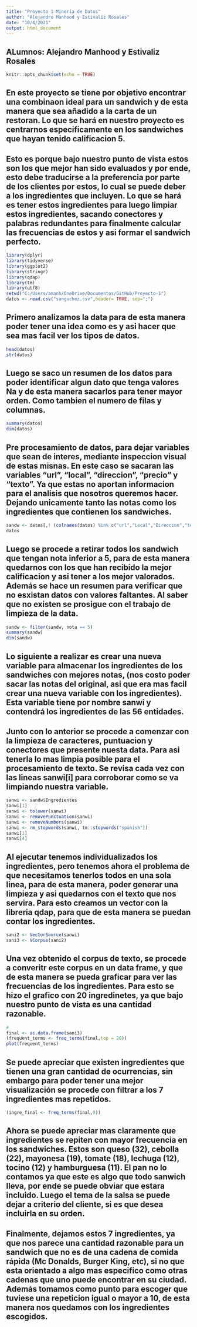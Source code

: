 ```yaml
---
title: "Proyecto 1 Minería de Datos"
author: "Alejandro Manhood y Estivalíz Rosales"
date: "10/4/2021"
output: html_document
---
```

## ALumnos: Alejandro Manhood y Estivaliz Rosales

```r
knitr::opts_chunk$set(echo = TRUE)
```
## En este proyecto se tiene por objetivo encontrar una combinaon ideal para un sandwich y de esta manera que sea añadido a la carta de un restoran. Lo que se hará en nuestro proyecto es centrarnos especificamente en los sandwiches que hayan tenido calificacion 5.

## Esto es porque bajo nuestro punto de vista estos son los que mejor han sido evaluados y por ende, esto debe traducirse a la preferencia por parte de los clientes por estos, lo cual se puede deber a los ingredientes que incluyen. Lo que se hará es tener estos ingredientes para luego limpiar estos ingredientes, sacando conectores y palabras redundantes para finalmente calcular las frecuencias de estos y asi formar el sandwich perfecto.
```r
library(dplyr)
library(tidyverse)
library(ggplot2)
library(stringr)
library(qdap)
library(tm)
library(utf8)
setwd("C:/Users/amanh/OneDrive/Documentos/GitHub/Proyecto-1")
datos <- read.csv("sanguchez.csv",header= TRUE, sep=";")
```
## Primero analizamos la data para de esta manera poder tener una idea como es y asi hacer que sea mas facil ver los tipos de datos.

```r
head(datos)
str(datos)
```

## Luego se saco un resumen de los datos para poder identificar algun dato que tenga valores Na y de esta manera sacarlos para tener mayor orden. Como tambien el numero de filas y columnas.

```r
summary(datos)
dim(datos)
```

## Pre procesamiento de datos, para dejar variables que sean de interes, mediante inspeccion visual de estas misnas. En este caso se sacaran las variables "url", "local", "direccion", "precio" y "texto". Ya que estas no aportan informacion para el analisis que nosotros queremos hacer. Dejando unicamente tanto las notas como los ingredientes que contienen los sandwiches.

```r
sandw <- datos[,! (colnames(datos) %in% c("url","Local","Direccion","texto", "Precio"))]
datos

```

## Luego se procede a retirar todos los sandwich que tengan nota inferior a 5, para de esta manera quedarnos con los que han recibido la mejor calificacion y asi tener a los mejor valorados. Además se hace un resumen para verificar que no esxistan datos con valores faltantes. Al saber que no existen se prosigue con el trabajo de limpieza de la data.

```r
sandw <- filter(sandw, nota == 5)
summary(sandw)
dim(sandw)
```

## Lo siguiente a realizar es crear una nueva variable para almacenar los ingredientes de los sandwiches con mejores notas, (nos costo poder sacar las notas del original, asi que era mas facil crear una nueva variable con los ingredientes). Esta variable tiene por nombre sanwi y contendrá los ingredientes de las 56 entidades.

## Junto con lo anterior se procede a comenzar con la limpieza de caracteres, puntuacion y conectores que presente nuesta data. Para asi tenerla lo mas limpia posible para el procesamiento de texto. Se revisa cada vez con las lineas sanwi[i] para corroborar como se va limpiando nuestra variable.

```r
sanwi <- sandw$Ingredientes
sanwi[1]
sanwi <- tolower(sanwi)
sanwi <- removePunctuation(sanwi)
sanwi <- removeNumbers(sanwi)
sanwi <- rm_stopwords(sanwi, tm::stopwords("spanish"))
sanwi[1]
sanwi[4]
```

## Al ejecutar tenemos individualizados los ingredientes, pero tenemos ahora el problema de que necesitamos tenerlos todos en una sola linea, para de esta manera, poder generar una limpieza y asi quedarnos con el texto que nos servira. Para esto creamos un vector con la libreria qdap, para que de esta manera se puedan contar los ingredientes.

```r
sani2 <- VectorSource(sanwi)
sani3 <- VCorpus(sani2)
```
## Una vez obtenido el corpus de texto, se procede a converitr este corpus en un data frame, y que de esta manera se pueda graficar para ver las frecuencias de los ingredientes. Para esto se hizo el grafico con 20 ingredinetes, ya que bajo nuestro punto de vista es una cantidad razonable.

```r
#
final <- as.data.frame(sani3)
(frequent_terms <- freq_terms(final,top = 20))
plot(frequent_terms)
```
## Se puede apreciar que existen ingredientes que tienen una gran cantidad de ocurrencias, sin embargo para poder tener una mejor visualización se procede con filtrar a los 7 ingredientes mas repetidos.

```r
(ingre_final <- freq_terms(final,9))
```
## Ahora se puede apreciar mas claramente que ingredientes se repiten con mayor frecuencia en los sandwiches. Estos son queso (32), cebolla (22), mayonesa (19), tomate (18), lechuga (12), tocino (12) y hamburguesa (11). El pan no lo contamos ya que este es algo que todo sanwich lleva, por ende se puede obviar que estara incluido. Luego el tema de la salsa se puede dejar a criterio del cliente, si es que desea incluirla en su orden.

## Finalmente, dejamos estos 7 ingredientes, ya que nos parece una cantidad razonable para un sandwich que no es de una cadena de comida rápida (Mc Donalds, Burger King, etc), si no que esta orientado a algo mas especifico como otras cadenas que uno puede encontrar en su ciudad. Además tomamos como punto para escoger que tuviese una repeticion igual o mayor a 10, de esta manera nos quedamos con los ingredientes escogidos.


















